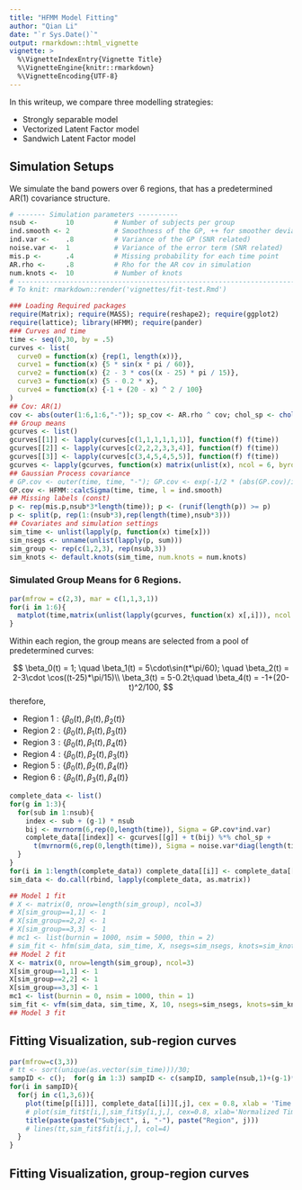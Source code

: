 ```yaml
---
title: "HFMM Model Fitting"
author: "Qian Li"
date: "`r Sys.Date()`"
output: rmarkdown::html_vignette
vignette: >
  %\VignetteIndexEntry{Vignette Title}
  %\VignetteEngine{knitr::rmarkdown}
  %\VignetteEncoding{UTF-8}
---
```


In this writeup, we compare three modelling strategies:

- Strongly separable model
- Vectorized Latent Factor model
- Sandwich Latent Factor model

## Simulation Setups
We simulate the band powers over 6 regions, that has a predetermined AR(1) covariance structure.
```r
# ------- Simulation parameters ----------
nsub <-       10          # Number of subjects per group
ind.smooth <- 2           # Smoothness of the GP, ++ for smoother deviation
ind.var <-    .8          # Variance of the GP (SNR related)
noise.var <-  1           # Variance of the error term (SNR related)
mis.p <-      .4          # Missing probability for each time point
AR.rho <-     .8          # Rho for the AR cov in simulation
num.knots <-  10          # Number of knots
# ---------------------------------------------------------------------------+
# To knit: rmarkdown::render('vignettes/fit-test.Rmd')
```

```r
### Loading Required packages
require(Matrix); require(MASS); require(reshape2); require(ggplot2)
require(lattice); library(HFMM); require(pander)
### Curves and time
time <- seq(0,30, by = .5)
curves <- list(
  curve0 = function(x) {rep(1, length(x))},
  curve1 = function(x) {5 * sin(x * pi / 60)},
  curve2 = function(x) {2 - 3 * cos((x - 25) * pi / 15)},
  curve3 = function(x) {5 - 0.2 * x},
  curve4 = function(x) {-1 + (20 - x) ^ 2 / 100}
)
## Cov: AR(1)
cov <- abs(outer(1:6,1:6,"-")); sp_cov <- AR.rho ^ cov; chol_sp <- chol(sp_cov)
## Group means
gcurves <- list()
gcurves[[1]] <- lapply(curves[c(1,1,1,1,1,1)], function(f) f(time))
gcurves[[2]] <- lapply(curves[c(2,2,2,3,3,4)], function(f) f(time))
gcurves[[3]] <- lapply(curves[c(3,4,5,4,5,5)], function(f) f(time))
gcurves <- lapply(gcurves, function(x) matrix(unlist(x), ncol = 6, byrow = F))
## Gaussian Process covariance
# GP.cov <- outer(time, time, "-"); GP.cov <- exp(-1/2 * (abs(GP.cov)/ind.smooth)^2)
GP.cov <- HFMM::calcSigma(time, time, l = ind.smooth)
## Missing labels (const)
p <- rep(mis.p,nsub*3*length(time)); p <- (runif(length(p)) >= p)
p <- split(p, rep(1:(nsub*3),rep(length(time),nsub*3)))
## Covariates and simulation settings
sim_time <- unlist(lapply(p, function(x) time[x]))
sim_nsegs <- unname(unlist(lapply(p, sum)))
sim_group <- rep(c(1,2,3), rep(nsub,3))
sim_knots <- default.knots(sim_time, num.knots = num.knots)
```

### Simulated Group Means for 6 Regions.
```r
par(mfrow = c(2,3), mar = c(1,1,3,1))
for(i in 1:6){
  matplot(time,matrix(unlist(lapply(gcurves, function(x) x[,i])), ncol = 3), type='l', lwd = 2, xlab = '', main = paste0("Region ",i), col = c('blue','black','red'))
}   
```

Within each region, the group means are selected from a pool of predetermined curves:

$$
\beta_0(t) = 1; \quad \beta_1(t) = 5\cdot\sin(t*\pi/60); \quad \beta_2(t) =  2-3\cdot \cos((t-25)*\pi/15)\\
\beta_3(t) = 5-0.2t;\quad  \beta_4(t) = -1+(20-t)^2/100,
$$
therefore, 

* $\text{Region 1}:\{\beta_0(t), \beta_1(t), \beta_2(t)\}$
* $\text{Region 2}:\{\beta_0(t), \beta_1(t), \beta_3(t)\}$
* $\text{Region 3}:\{\beta_0(t), \beta_1(t), \beta_4(t)\}$
* $\text{Region 4}:\{\beta_0(t), \beta_2(t), \beta_3(t)\}$
* $\text{Region 5}:\{\beta_0(t), \beta_2(t), \beta_4(t)\}$
* $\text{Region 6}:\{\beta_0(t), \beta_3(t), \beta_4(t)\}$

```r
complete_data <- list()
for(g in 1:3){
  for(sub in 1:nsub){
    index <- sub + (g-1) * nsub
    bij <- mvrnorm(6,rep(0,length(time)), Sigma = GP.cov*ind.var)
    complete_data[[index]] <- gcurves[[g]] + t(bij) %*% chol_sp + 
      t(mvrnorm(6,rep(0,length(time)), Sigma = noise.var*diag(length(time))))
  }
}
for(i in 1:length(complete_data)) complete_data[[i]] <- complete_data[[i]][p[[i]],]
sim_data <- do.call(rbind, lapply(complete_data, as.matrix))

## Model 1 fit
# X <- matrix(0, nrow=length(sim_group), ncol=3)
# X[sim_group==1,1] <- 1
# X[sim_group==2,2] <- 1
# X[sim_group==3,3] <- 1
# mc1 <- list(burnin = 1000, nsim = 5000, thin = 2)
# sim_fit <- hfm(sim_data, sim_time, X, nsegs=sim_nsegs, knots=sim_knots, mcmc=mc1)
## Model 2 fit
X <- matrix(0, nrow=length(sim_group), ncol=3)
X[sim_group==1,1] <- 1
X[sim_group==2,2] <- 1
X[sim_group==3,3] <- 1
mc1 <- list(burnin = 0, nsim = 1000, thin = 1)
sim_fit <- vfm(sim_data, sim_time, X, 10, nsegs=sim_nsegs, knots=sim_knots, mcmc=mc1)
## Model 3 fit
```

## Fitting Visualization, sub-region curves
```r
par(mfrow=c(3,3))
# tt <- sort(unique(as.vector(sim_time)))/30;
sampID <- c();  for(g in 1:3) sampID <- c(sampID, sample(nsub,1)+(g-1)*nsub)
for(i in sampID){
  for(j in c(1,3,6)){
    plot(time[p[[i]]], complete_data[[i]][,j], cex = 0.8, xlab = 'Time', ylab = 'Signal')
    # plot(sim_fit$t[i,],sim_fit$y[i,j,], cex=0.8, xlab='Normalized Time', ylab='Signal')
    title(paste(paste("Subject", i, "-"), paste("Region", j)))
    # lines(tt,sim_fit$fit[i,j,], col=4)
  }
}
```

## Fitting Visualization, group-region curves
